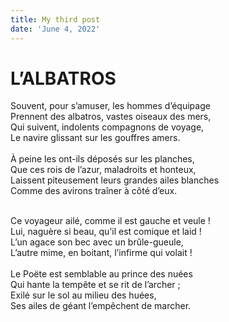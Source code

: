 ```yaml
---
title: My third post
date: 'June 4, 2022'
---
```



# L’ALBATROS


Souvent, pour s’amuser, les hommes d’équipage <br/>
Prennent des albatros, vastes oiseaux des mers,<br/>
Qui suivent, indolents compagnons de voyage,<br/>
Le navire glissant sur les gouffres amers.<br/>
<br/>
À peine les ont-ils déposés sur les planches,<br/>
Que ces rois de l’azur, maladroits et honteux,<br/>
Laissent piteusement leurs grandes ailes blanches<br/>
Comme des avirons traîner à côté d’eux.<br/>
<br/>

Ce voyageur ailé, comme il est gauche et veule !<br/>
Lui, naguère si beau, qu’il est comique et laid !<br/>
L’un agace son bec avec un brûle-gueule,<br/>
L’autre mime, en boitant, l’infirme qui volait !<br/>
<br/>
Le Poëte est semblable au prince des nuées<br/>
Qui hante la tempête et se rit de l’archer ;<br/>
Exilé sur le sol au milieu des huées,<br/>
Ses ailes de géant l’empêchent de marcher.<br/>